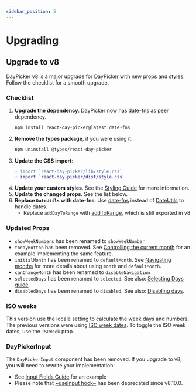 ```yaml
---
sidebar_position: 5
---
```


# Upgrading

## Upgrade to v8

DayPicker v8 is a major upgrade for DayPicker with new props and styles. Follow the checklist for a smooth upgrade.

### Checklist

1. **Upgrade the dependency**. DayPicker now has [date-fns](https://date-fns.org/) as peer dependency.
   ```bash npm2yarn
   npm install react-day-picker@latest date-fns
   ```
2. **Remove the types package**, if you were using it:
   ```bash npm2yarn
   npm uninstall @types/react-day-picker
   ```
3. **Update the CSS import**:
   ```diff
   - import `react-day-picker/lib/style.css`
   + import `react-day-picker/dist/style.css`
   ```
4. **Update your custom styles**. See the [Styling Guide](./using-daypicker/styling.mdx) for more information.
5. **Update the changed props**. See the list below.
6. **Replace `DateUtils` with date-fns**. Use [date-fns](https://date-fns.org/) instead of [DateUtils](https://react-day-picker-v7.netlify.app/api/DateUtils) to handle dates.
   - Replace `addDayToRange` with [addToRange](../api/functions/addToRange), which is still exported in v8

### Updated Props

- `showWeekNumbers` has been renamed to `showWeekNumber`
- `todayButton` has been removed. See [Controlling the current month](https://daypicker.dev/basics/navigation#controlling-the-current-month) for an example implementing the same feature.
- `initialMonth` has been renamed to `defaultMonth`. See [Navigating months](https://daypicker.dev/basics/navigation) for more details about using `month` and `defaultMonth`.
- `canChangeMonth` has been renamed to `disableNavigation`
- `selectedDays` has been renamed to `selected`. See also: [Selecting Days guide](https://daypicker.dev/basics/selecting-days).
- `disabledDays` has been renamed to `disabled`. See also: [Disabling days](https://daypicker.dev/basics/modifiers#disabling-days).

### ISO weeks

This version use the locale setting to calculate the week days and numbers. The previous versions were using [ISO week dates](https://en.wikipedia.org/wiki/ISO_week_date). To toggle the ISO week dates, use the `ISOWeek` prop.

### DayPickerInput

The `DayPickerInput` component has been removed. If you upgrade to v8, you will need to rewrite your implementation:

- See [Input Fields Guide](./advanced-guides/input-fields) for an example
- Please note that [~useInput hook~](../api/functions/useInput) has been deprecated since v8.10.0.
